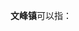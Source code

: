 '''文峰镇'''可以指：
{{PRC admin/disambig|35/06/28/102/000|36/08/22/100/000|50/02/38/105/000|62/11/22/101/000}}
{{disambig|cat=三字中国镇名消歧义}}